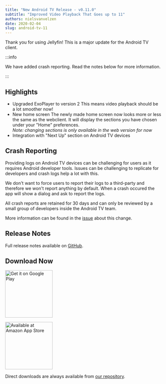 ```yaml
---
title: "New Android TV Release - v0.11.0"
subtitle: "Improved Video Playback That Goes up to 11"
authors: nielsvanvelzen
date: 2020-02-04
slug: android-tv-11
---
```


Thank you for using Jellyfin! This is a major update for the Android TV client.

<!--truncate-->

:::info

We have added crash reporting. Read the notes below for more information.

:::

## Highlights

- Upgraded ExoPlayer to version 2
   This means video playback should be a lot smoother now!
- New home screen
   The newly made home screen now looks more or less the same as the webclient. It will display the sections you have chosen under your "Home" preferences.  
   *Note: changing sections is only available in the web version for now*
- Integration with "Next Up" section on Android TV devices

## Crash Reporting

Providing logs on Android TV devices can be challenging for users as it requires Android developer tools. Issues can be challenging to replicate for developers and crash logs help a lot with this.

We don't want to force users to report their logs to a third-party and therefore we won't report anything by default. When a crash occured the app will show a dialog and ask to report the logs.

All crash reports are retained for 30 days and can only be reviewed by a small group of developers inside the Android TV team.

More information can be found in the [issue](https://github.com/jellyfin/jellyfin-androidtv/issues/193) about this change.

## Release Notes

Full release notes available on [GitHub](https://github.com/jellyfin/jellyfin-androidtv/releases/tag/v0.11.0).

## Download Now

<a className="margin-right--md" href='https://play.google.com/store/apps/details?id=org.jellyfin.androidtv&utm_source=blog&pcampaignid=pcampaignidMKT-Other-global-all-co-prtnr-py-PartBadge-Mar2515-1'><img width="153" alt='Get it on Google Play' src='/images/store-icons/google-play.png'/></a>

<a href='https://www.amazon.com/gp/product/B07TX7Z725/ref=jellyfin_for_fire_tv'><img width="153" alt='Available at Amazon App Store' src='/images/store-icons/amazon.png'/></a>

Direct downloads are always available from [our repository](https://repo.jellyfin.org/releases/client/androidtv/).
